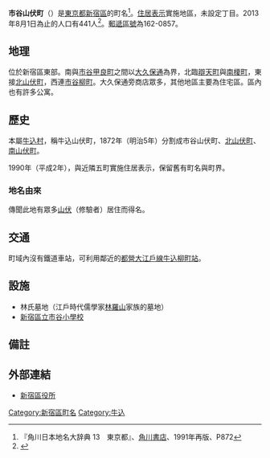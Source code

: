 {{Pathnav|日本|東京都|新宿區|frame=1}}
{{Infobox Settlement
|official_name = 市谷山伏町
|native_name =
|settlement_type = [[町|町]]
|image_skyline = Grave of hayashi family ichigayayamabushicho shinjuku tokyo 2009.JPG
|imagesize = 200px
|image_caption = 林氏墓地。國家史蹟。
|image_flag =
|image_seal =
| image_map =
| map_caption =
| pushpin_map =
|subdivision_type = [[國家|國家]]
|subdivision_name = [[File:Flag_of_Japan.svg|border]] [[日本|日本]]
|subdivision_type1 = [[都道府縣|都道府縣]]
|subdivision_name1 = [[File:Flag_of_Tokyo_Prefecture.svg|25px]] [[東京都|東京都]]
|subdivision_type2 = [[東京都區部|特別區]]
|subdivision_name2 = [[File:Flag_of_Shinjuku,_Tokyo.svg|25px]] [[新宿區|新宿區]]
|established_title =
|established_date =
|government_type =
|leader_title =
|leader_name =
|area_magnitude =
|area_total_sq_mi =
|area_total_km2 =
|area_land_sq_mi =
|area_land_km2 =
|area_urban_sq_mi =
|area_urban_km2 =
|area_metro_km2 =
|area_metro_sq_mi =
|population_as_of= 2013年（平成25年）8月1日
|population_footnotes =
|population_total = 441
|population_urban =
|population_metro =
|population_density_sq_mi =
|population_density_km2 =
| timezone = [[日本標準時間|JST]]
| utc_offset = +9
|timezone_DST =
|utc_offset_DST =
|latd=|latm=|lats=|latNS=
|longd=|longm=|longs=|longEW=
|elevation_footnotes=
|elevation_m =
|elevation_ft =
|postal_code_type = [[郵遞區號|郵遞區號]]
|postal_code = 162-0857
|area_code =
|website =
|footnotes =
}}
'''市谷山伏町'''（{{jpn|j=市谷山伏町|hg=いちがややまぶしちょう|rm=Ichigaya-yamabushichō|f=y}}）是[[東京都|東京都]][[新宿區|新宿區]]的町名<ref name="kado">『角川日本地名大辞典 13　東京都』、[[角川書店|角川書店]]、1991年再版、P872</ref>。[[住居表示|住居表示]]實施地區，未設定丁目。2013年8月1日為止的人口有441人<ref>{{Cite web |url=http://www.city.shinjuku.lg.jp/content/000130038.xls |title=新宿区　住民基本台帳の町丁別世帯数及び男女別人口（日本人と外国人の合計） |access-date=2013-08-09 |archive-date=2014-08-19 |archive-url=https://web.archive.org/web/20140819083633/http://www.city.shinjuku.lg.jp/content/000130038.xls |dead-url=no }}</ref>。[[郵遞區號|郵遞區號]]為162-0857。

== 地理 ==
位於新宿區東部。南與[[市谷甲良町|市谷甲良町]]之間以[[大久保通|大久保通]]為界，北臨[[辯天町_(新宿區)|辯天町]]與[[南榎町|南榎町]]，東接[[北山伏町|北山伏町]]，西連[[市谷柳町|市谷柳町]]。大久保通旁商店眾多，其他地區主要為住宅區。區內也有許多公寓。

== 歷史 ==
本屬[[牛込村|牛込村]]，稱牛込山伏町，1872年（明治5年）分割成市谷山伏町、[[北山伏町|北山伏町]]、[[南山伏町|南山伏町]]。

1990年（平成2年），與近隣五町實施住居表示，保留舊有町名與町界。

=== 地名由來 ===
傳聞此地有眾多[[山伏|山伏]]（修驗者）居住而得名。　

== 交通 ==
町域內沒有鐵道車站，可利用鄰近的[[都營地下鐵大江戶線|都營大江戶線]][[牛込柳町站|牛込柳町站]]。

== 設施 ==
* 林氏墓地（江戶時代儒學家[[林羅山|林羅山]]家族的墓地）
* [[新宿區立市谷小學校|新宿區立市谷小學校]]

== 備註 ==
{{reflist}}

== 外部連結 ==
* [http://www.city.shinjuku.lg.jp/ 新宿區役所] {{Wayback|url=http://www.city.shinjuku.lg.jp/ |date=20130630141142 }}

{{新宿區的町名}}

{{DEFAULTSORT:Ichigaya-Yamabushicho}}
[[Category:新宿區町名|Category:新宿區町名]]
[[Category:牛込|Category:牛込]]